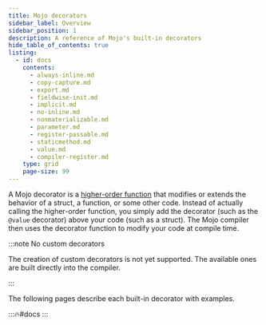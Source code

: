 ```yaml
---
title: Mojo decorators
sidebar_label: Overview
sidebar_position: 1
description: A reference of Mojo's built-in decorators
hide_table_of_contents: true
listing:
  - id: docs
    contents:
      - always-inline.md
      - copy-capture.md
      - export.md
      - fieldwise-init.md
      - implicit.md
      - no-inline.md
      - nonmaterializable.md
      - parameter.md
      - register-passable.md
      - staticmethod.md
      - value.md
      - compiler-register.md
    type: grid
    page-size: 99
---
```


A Mojo decorator is a [higher-order
function](https://en.wikipedia.org/wiki/Higher-order_function) that modifies or
extends the behavior of a struct, a function, or some other code. Instead of
actually calling the higher-order function, you simply add the decorator (such
as the `@value` decorator) above your code (such as a struct). The Mojo
compiler then uses the decorator function to modify your code at compile time.

:::note No custom decorators

The creation of custom decorators is not yet supported. The available ones are
built directly into the compiler.

:::

The following pages describe each built-in decorator with examples.

:::🔥#docs
:::
